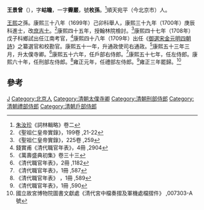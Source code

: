 '''王景曾'''（{{bd|?||?||}}），字'''岵瞻'''，一字'''霽巖'''，號'''枚孫'''。<ref>[[朱汝珍|朱汝珍]]《詞林輯略》卷二</ref>順天宛平（今北京市）人。

[[王熙|王熙]]之孫。康熙三十八年（1699年）己卯科舉人，康熙三十九年（1700年）庚辰科進士，改[[庶吉士|庶吉士]]。<ref>《聖祖仁皇帝實錄》，199卷 ,21-22</ref>康熙四十五年，授翰林院檢討。<ref>《聖祖仁皇帝實錄》，225卷 ,259</ref>康熙四十七年（1708年）戊子科鄉試出任江南考官，<ref>錢實甫《清代職官年表》，4冊 ,2904</ref>康熙四十八年（1709年）出任《[[御選宋金元明四朝詩|御選宋金元明四朝詩]]》之纂選官和校勘官。康熙五十一年，升通政使司右通政。<ref>《萬壽盛典初集》卷三十三</ref>康熙五十三年三月，升太僕寺卿。<ref>《清代職官年表》，2冊 ,1182</ref>康熙五十六年，任戶部右侍郎。<ref>《清代職官年表》，1冊 ,587</ref>康熙五十七年，任左侍郎。康熙六十年，任刑部左侍郎。<ref>《清代職官年表》 ，1冊 ,589</ref>雍正元年，任禮部左侍郎。<ref>《清代職官年表》，1冊 ,590</ref>雍正三年罷歸。<ref>國立故宮博物院圖書文獻處《清代宮中檔奏摺及軍機處檔摺件》 ,007303-A號</ref>

==參考==
{{reflist}}

{{康熙三十九年庚辰科殿試金榜}}

{{Authority control}}
{{DEFAULTSORT:Wang王}}
[[Category:王姓|J]]
[[Category:北京人|Category:北京人]]
[[Category:清朝太僕寺卿|Category:清朝太僕寺卿]]
[[Category:清朝刑部侍郎|Category:清朝刑部侍郎]]
[[Category:清朝禮部侍郎|Category:清朝禮部侍郎]]
[[Category:清朝戶部侍郎|Category:清朝戶部侍郎]]


{{清朝人物小作品}}